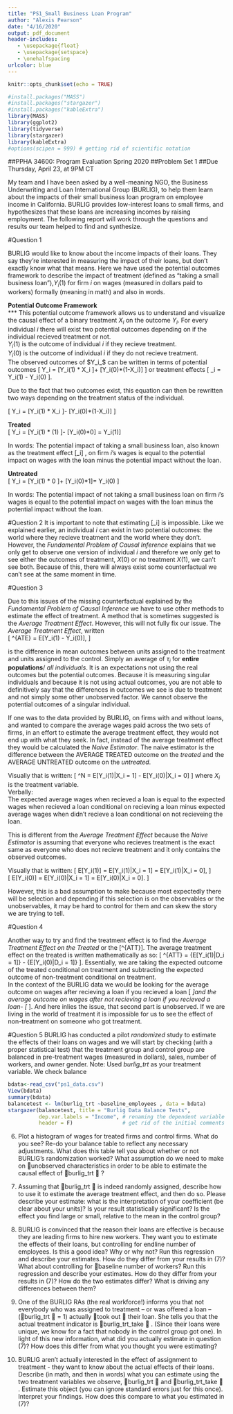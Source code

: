 ```yaml
---
title: "PS1_Small Business Loan Program"
author: "Alexis Pearson"
date: "4/16/2020"
output: pdf_document
header-includes: 
   - \usepackage{float}
   - \usepackage{setspace}
   - \onehalfspacing
urlcolor: blue 
---
```


```r
knitr::opts_chunk$set(echo = TRUE)
```

```r
#install.packages("MASS")
#install.packages("stargazer")
#install.packages("kableExtra")
library(MASS)
library(ggplot2)
library(tidyverse)
library(stargazer)
library(kableExtra)
#options(scipen = 999) # getting rid of scientific notation
```

##PPHA 34600: Program Evaluation Spring 2020 
##Problem Set 1 
##Due Thursday, April 23, at 9PM CT

My team and I have been asked by a well-meaning NGO, the Business Underwriting and Loan International Group (BURLIG),  to help them learn about the impacts of their small business loan program on employee income in California. BURLIG provides low-interest loans to small firms, and hypothesizes that these loans are increasing incomes by raising employment. The following report will work through the questions and results our team helped to find and synthesize.  

#Question 1  

BURLIG would like to know about the income impacts of their loans. They say they’re interested in measuring the impact of their loans, but don’t exactly know what that means. Here we have used the potential outcomes framework to describe the impact of treatment (defined as “taking a small business loan”),$Y_i(1)$ for firm _i _ on wages (measured in dollars paid to workers) formally (meaning in math) and also in words.  

**Potential Outcome Framework**  
***
This potential outcome framework allows us to understand and visualize the causal effect of a binary treatment $X_i$ on the outcome $Y_i$. For every individual _i_ there will exist two potential outcomes depending on if the individual recieved treatment or not.  
$Y_i(1)$ is the outcome of individual _i_ if they recieve treatment.  
$Y_i(0)$ is the outcome of individual _i_ if they do not recieve treatment.  
The observed outcomes of $Y_i_$ can be written in terms of potential outcomes \[\ Y_i = [Y_i(1) * X_i ]+ [Y_i(0)*(1-X_i)] \] or treatment effects \[\ \tau_i = Y_i(1) - Y_i(0) \].  

Due to the fact that two outcomes exist, this equation can then be rewritten two ways depending on the treatment status of the individual.  

\[\ Y_i = [Y_i(1) * X_i ]- [Y_i(0)*(1-X_i)] \]  

**Treated**  
\[\ Y_i = [Y_i(1) * (1) ]- [Y_i(0)*0] = Y_i(1)\]  

In words: The potential impact of taking a small business loan, also known as the treatment effect \[\tau_i\] , on firm _i_'s wages is equal to the potential impact on wages with the loan minus the potential impact without the loan.   

**Untreated**  
\[\ Y_i = [Y_i(1) * 0 ]+ [Y_i(0)*1]= Y_i(0) \]  

In words: The potential impact of not taking a small business loan on firm _i_'s wages is equal to the potential impact on wages with the loan  minus the potential impact without the loan. 



#Question 2
It is important to note that estimating \[\tau_i\] is impossible. Like we explained earlier, an individual _i_ can exist in two potential outcomes: the world where they recieve treatment and the world where they don't. However, the *Fundamental Problem of Causal Inference* explains that we only get to observe one version of individual _i_ and therefore we only get to see either the outcomes of treatment, $X(0)$ or no treatment $X(1)$, we can't see both. Because of this, there will always exist some counterfactual we can't see at the same moment in time. 

#Question 3
 
Due to this issues of the missing counterfactual explained by the *Fundamental Problem of Causal Inference* we have to use other methods to estimate the effect of treatment. A method that is sometimes suggested is the  *Average Treatment Effect*. However, this will not fully fix our issue. The *Average Treatment Effect*, written  
\[\ \tau^{ATE} = E[Y_i(1) - Y_i(0)], \]  

is the difference in mean outcomes between units assigned to the treatment and units assigned to the control. Simply an average of $\tau_i$ for **entire populations**/ *all individuals*. It is an expectations not using the real outcomes but the potential outcomes. Because it is measuring singular individuals and because it is not using actual outcomes, you are not able to definitively say that the differences in outcomes we see is due to treatment and not simply some other unobserved factor. We cannot observe the potential outcomes of a singular individual.   

If one was to the data provided by BURLIG, on firms with and without loans, and wanted to compare the average wages paid across the two sets of firms, in an effort to estimate the average treatment effect, they would not end up with what they seek. In fact, instead of the average treatment effect they would be calculated the *Naive Estimator*. The naive estimator is the difference between the AVERAGE TREATED outcome on the *treated* and the AVERAGE UNTREATED outcome on the *untreated*.  

Visually that is written:
\[\ \tau^N = E[Y_i(1)|X_i = 1] - E[Y_i(0)|X_i = 0] \]
where $X_i$ is the treatment variable.    
Verbally:  
The expected average wages when recieved a loan is equal to the expected wages when recieved a loan conditional on recieving a loan minus expected average wages when didn't recieve a loan conditional on not recieveing the loan. 


This is different from the *Average Treatment Effect* because the *Naive Estimator* is assuming that everyone who recieves treatment is the exact same as everyone who does not recieve treatment and it only contains the observed outcomes.

Visually that is written:
\[\ E[Y_i(1)] = E[Y_i(1)|X_i = 1] = E[Y_i(1)|X_i = 0], \]  
\[\ E[Y_i(0)] = E[Y_i(0)|X_i = 1] = E[Y_i(0)|X_i = 0]. \]  



However, this is a bad assumption to make because most expectedly there will be selection and depending if this selection is on the observables or the unobservables, it may be hard to control for them and can skew the story we are trying to tell.  

#Question 4

Another way to try and find the treatment effect is to find the *Average Treatment Effect on the Treated* or the \[\tau^{ATT}\]. The average treatment effect on the treated is written mathematically as so: \[\ \tau^{ATT} = {E[Y_i(1)|D_i = 1]} - {E[Y_i(0)|D_i = 1]} \]. Essentially, we are taking the expected outcome of the treated conditional on treatment and subtracting the expected outcome of non-treatment conditional on treatment.   
In the context of the BURLIG data we would be looking for the average outcome on wages after recieving a loan if you recieved a loan \[\ \underbrace{E[Y_i(1)|D_i = 1]}_\textrm{observed}\]and the average outcome on wages after not recieving a loan if you recieved a loan- \[\underbrace{E[Y_i(0)|D_i = 1]}_\textrm{potential/unobserved} \]. And here inlies the issue, that second part is unobserved. If we are living in the world of treatment it is impossible for us to see the effect of non-treatment on someone who got treatment. 

#Question 5
 BURLIG has conducted a pilot *randomized * study to estimate the effects of their loans on wages and we will start by checking (with a proper statistical test) that the treatment group and control group are balanced in pre-treatment wages (measured in dollars), sales, number of workers, and owner gender. Note: Used *burlig_trt * as your treatment variable. We check balance 
 
 
```r
 
bdata<-read_csv("ps1_data.csv")
View(bdata)
summary(bdata)
balancetest <- lm(burlig_trt ~baseline_employees , data = bdata)
stargazer(balancetest, title = "Burlig Data Balance Tests",
          dep.var.labels = "Income", # renaming the dependent variable
          header = F)                # get rid of the initial comments added by the author
```

6. Plot a histogram of wages for treated firms and control firms. What do you see?  Re-do your balance table to reflect any necessary adjustments. What does this table tell you about whether or not BURLIG’s randomization worked? What assumption do we need to make on unobserved characteristics in order to be able to estimate the causal effect of burlig_trt  ? 

7. Assuming that burlig_trt  is indeed randomly assigned, describe how to use it to estimate the average treatment effect, and then do so. Please describe your estimate: what is the interpretation of your coefficient (be clear about your units)? Is your result statistically significant? Is the effect you find large or small, relative to the mean in the control group? 
 
8. BURLIG is convinced that the reason their loans are effective is because they are leading firms to hire new workers. They want you to estimate the effects of their loans, but controlling for endline number of employees. Is this a good idea? Why or why not? Run this regression and describe your estimates. How do they differ from your results in (7)? What about controlling for baseline number of workers? Run this regression and describe your estimates. How do they differ from your results in (7)? How do the two estimates differ? What is driving any differences between them? 
 
9. One of the BURLIG RAs (the real workforce!) informs you that not everybody who was assigned to treatment -- or was offered a loan -- (burlig_trt  = 1) actually took out  their loan. She tells you that the actual treatment indicator is burlig_trt_take  . (Since their loans were unique, we know for a fact that nobody in the control group got one). In light of this new information, what did you actually estimate in question (7)? How does this differ from what you thought you were estimating? 
 
10. BURLIG aren’t actually interested in the effect of assignment to treatment - they want to know about the actual effects of their loans. Describe (in math, and then in words) what you can estimate using the two treatment variables we observe, burlig_trt  and burlig_trt_take  . Estimate this object (you can ignore standard errors just for this once). Interpret your findings. How does this compare to what you estimated in (7)?






